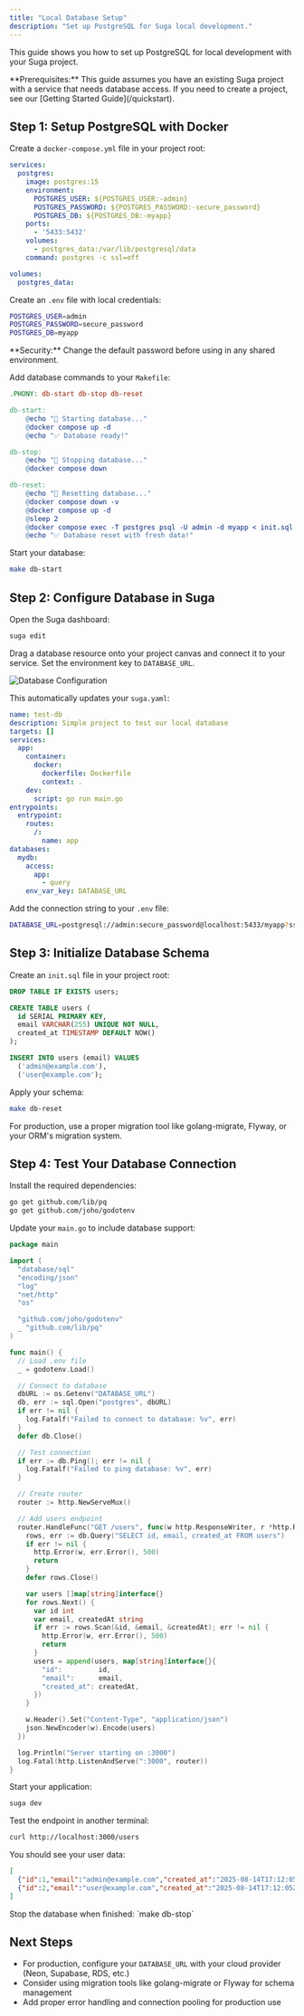 ```yaml
---
title: "Local Database Setup"
description: "Set up PostgreSQL for Suga local development."
---
```


This guide shows you how to set up PostgreSQL for local development with your Suga project.

<Note>
  **Prerequisites:** This guide assumes you have an existing Suga project with a service that needs database access. If you need to create a project, see our [Getting Started Guide](/quickstart).
</Note>

## Step 1: Setup PostgreSQL with Docker

Create a `docker-compose.yml` file in your project root:

```yaml
services:
  postgres:
    image: postgres:15
    environment:
      POSTGRES_USER: ${POSTGRES_USER:-admin}
      POSTGRES_PASSWORD: ${POSTGRES_PASSWORD:-secure_password}
      POSTGRES_DB: ${POSTGRES_DB:-myapp}
    ports:
      - '5433:5432'
    volumes:
      - postgres_data:/var/lib/postgresql/data
    command: postgres -c ssl=off

volumes:
  postgres_data:
```

Create an `.env` file with local credentials:

```bash
POSTGRES_USER=admin
POSTGRES_PASSWORD=secure_password
POSTGRES_DB=myapp
```

<Note>
  **Security:** Change the default password before using in any shared environment.
</Note>

Add database commands to your `Makefile`:

```makefile
.PHONY: db-start db-stop db-reset

db-start:
	@echo "🐳 Starting database..."
	@docker compose up -d
	@echo "✅ Database ready!"

db-stop:
	@echo "🛑 Stopping database..."
	@docker compose down

db-reset:
	@echo "🔄 Resetting database..."
	@docker compose down -v
	@docker compose up -d
	@sleep 2
	@docker compose exec -T postgres psql -U admin -d myapp < init.sql
	@echo "✅ Database reset with fresh data!"
```

Start your database:

```bash
make db-start
```

## Step 2: Configure Database in Suga

Open the Suga dashboard:

```bash
suga edit
```

Drag a database resource onto your project canvas and connect it to your service. Set the environment key to `DATABASE_URL`.

![Database Configuration](/images/database.png)

This automatically updates your `suga.yaml`:

```yaml
name: test-db
description: Simple project to test our local database
targets: []
services:
  app:
    container:
      docker:
        dockerfile: Dockerfile
        context: .
    dev:
      script: go run main.go
entrypoints:
  entrypoint:
    routes:
      /:
        name: app
databases:
  mydb:
    access:
      app:
        - query
    env_var_key: DATABASE_URL
```

Add the connection string to your `.env` file:

```bash
DATABASE_URL=postgresql://admin:secure_password@localhost:5433/myapp?sslmode=disable
```

## Step 3: Initialize Database Schema

Create an `init.sql` file in your project root:

```sql
DROP TABLE IF EXISTS users;

CREATE TABLE users (
  id SERIAL PRIMARY KEY,
  email VARCHAR(255) UNIQUE NOT NULL,
  created_at TIMESTAMP DEFAULT NOW()
);

INSERT INTO users (email) VALUES
  ('admin@example.com'),
  ('user@example.com');
```

Apply your schema:

```bash
make db-reset
```

<Note>
  For production, use a proper migration tool like golang-migrate, Flyway, or your ORM's migration system.
</Note>

## Step 4: Test Your Database Connection

Install the required dependencies:

```bash
go get github.com/lib/pq
go get github.com/joho/godotenv
```

Update your `main.go` to include database support:

```go
package main

import (
  "database/sql"
  "encoding/json"
  "log"
  "net/http"
  "os"

  "github.com/joho/godotenv"
  _ "github.com/lib/pq"
)

func main() {
  // Load .env file
  _ = godotenv.Load()

  // Connect to database
  dbURL := os.Getenv("DATABASE_URL")
  db, err := sql.Open("postgres", dbURL)
  if err != nil {
    log.Fatalf("Failed to connect to database: %v", err)
  }
  defer db.Close()

  // Test connection
  if err := db.Ping(); err != nil {
    log.Fatalf("Failed to ping database: %v", err)
  }

  // Create router
  router := http.NewServeMux()

  // Add users endpoint
  router.HandleFunc("GET /users", func(w http.ResponseWriter, r *http.Request) {
    rows, err := db.Query("SELECT id, email, created_at FROM users")
    if err != nil {
      http.Error(w, err.Error(), 500)
      return
    }
    defer rows.Close()

    var users []map[string]interface{}
    for rows.Next() {
      var id int
      var email, createdAt string
      if err := rows.Scan(&id, &email, &createdAt); err != nil {
        http.Error(w, err.Error(), 500)
        return
      }
      users = append(users, map[string]interface{}{
        "id":         id,
        "email":      email,
        "created_at": createdAt,
      })
    }

    w.Header().Set("Content-Type", "application/json")
    json.NewEncoder(w).Encode(users)
  })

  log.Println("Server starting on :3000")
  log.Fatal(http.ListenAndServe(":3000", router))
}
```

Start your application:

```bash
suga dev
```

Test the endpoint in another terminal:

```bash
curl http://localhost:3000/users
```

You should see your user data:

```json
[
  {"id":1,"email":"admin@example.com","created_at":"2025-08-14T17:12:05Z"},
  {"id":2,"email":"user@example.com","created_at":"2025-08-14T17:12:05Z"}
]
```

<Note>
  Stop the database when finished: `make db-stop`
</Note>

## Next Steps

- For production, configure your `DATABASE_URL` with your cloud provider (Neon, Supabase, RDS, etc.)
- Consider using migration tools like golang-migrate or Flyway for schema management
- Add proper error handling and connection pooling for production use
